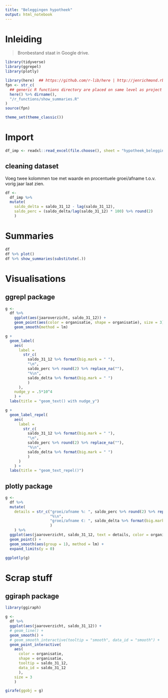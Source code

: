 ```yaml
---
title: "Beleggingen hypotheek"
output: html_notebook
---
```


# Inleiding

> Bronbestand staat in Google drive.

```r
library(tidyverse)
library(ggrepel)
library(plotly)

library(here)  ## https://github.com/r-lib/here | http://jenrichmond.rbind.io/post/how-to-use-the-here-package/
fpn <- str_c(
  ## generic R functions directory are placed on same level as project directories
  here() %>% dirname(),
  "/r_functions/show_summaries.R"
)
source(fpn)

theme_set(theme_classic())
```

# Import

```r
df_imp <- readxl::read_excel(file.choose(), sheet = "hypotheek_belegging")
```

## cleaning dataset

Voeg twee kolommen toe met waarde en procentuele groei/afname t.o.v. vorig jaar laat zien.

```r
df <- 
  df_imp %>% 
  mutate(
    saldo_delta = saldo_31_12 - lag(saldo_31_12),
    saldo_perc = (saldo_delta/lag(saldo_31_12) * 100) %>% round(2)
    )
```

# Summaries

```r
df
df %>% plot()
df %>% show_summaries(substitute(.))
```

# Visualisations

## ggrepl package

```r
g <- 
  df %>% 
    ggplot(aes(jaaroverzicht, saldo_31_12)) +
    geom_point(aes(color = organisatie, shape = organisatie), size = 3) +
    geom_smooth(method = lm)

g +
  geom_label(
    aes(
      label = 
        str_c(
          saldo_31_12 %>% format(big.mark = " "),
          "\n",
          saldo_perc %>% round(2) %>% replace_na(""),
          "%\n",
          saldo_delta %>% format(big.mark = " ")
          )
      ),
    nudge_y = .5*10^4
    ) +
  labs(title = "geom_text() with nudge_y")

g +
  geom_label_repel(
    aes(
      label = 
        str_c(
          saldo_31_12 %>% format(big.mark = " "),
          "\n",
          saldo_perc %>% round(2) %>% replace_na(""),
          "%\n",
          saldo_delta %>% format(big.mark = " ")
          )
      )
    ) +
  labs(title = "geom_text_repel()")
```
## plotly package

```r
g <- 
  df %>%
  mutate(
    details = str_c("groei/afname %: ", saldo_perc %>% round(2) %>% replace_na(""),
                    "%\n",
                    "groei/afname €: ", saldo_delta %>% format(big.mark = " ")
                    )
    ) %>% 
  ggplot(aes(jaaroverzicht, saldo_31_12, text = details, color = organisatie)) +
  geom_point() +
  geom_smooth(aes(group = 1), method = lm) +
  expand_limits(y = 0)

ggplotly(g)
```

# Scrap stuff

## ggiraph package

```r
library(ggiraph)

g <-
  df %>%
  ggplot(aes(jaaroverzicht, saldo_31_12)) +
  # geom_line() +
  geom_smooth() +
  # geom_smooth_interactive(tooltip = "smooth", data_id = "smooth") +
  geom_point_interactive(
    aes(
      color = organisatie, 
      shape = organisatie,
      tooltip = saldo_31_12,
      data_id = saldo_31_12
      ), 
    size = 3
    )

girafe(ggobj = g)
```

